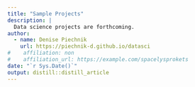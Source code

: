 ```yaml
---
title: "Sample Projects"
description: |
  Data science projects are forthcoming.
author:
  - name: Denise Piechnik 
    url: https://piechnik-d.github.io/datasci
#    affiliation: non
#    affiliation_url: https://example.com/spacelysprokets
date: "`r Sys.Date()`"
output: distill::distill_article
---
```







